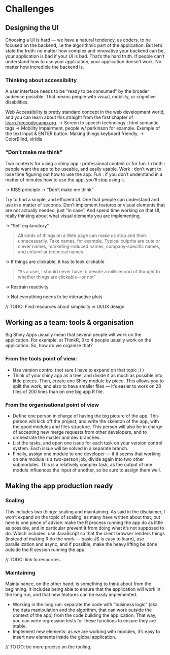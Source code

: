 # Challenges {#challenges}

## Designing the UI

Choosing a UI is hard — we have a natural tendency, as coders, to be focused on the backend, i.e the algorithmic part of the application. But let's state the truth: no matter how complex and innovative your backend can be, your application is bad if your UI is bad. That's the hard truth. If people can't understand how to use your application, your application doesn't work. No matter how incredible the backend is. 

### Thinking about accessibility

A user interface needs to be "ready to be consumed" by the broader audience possible. That means people with visual, mobility, or cognitive disabilities. 

Web Accessibility is pretty standard concept in the web development world, and you can learn about this straight from the first chapter of [learn.freecodecamp.org](https://learn.freecodecamp.org/). 
-> Screen to speech technology : html semantic tags
-> Mobility impairment, people w/ parkinson for example. Exemple of the text input & ENTER button. Making things keyboard friendly. 
-> ColorBlind, viridis


### "Don't make me think" 

Two contexts for using a shiny app : professional context or for fun. In both : people want the app to be useable, and easily usable. Work : don't want to lose time figuring out how to use the app. Fun : if you don't understand in a matter of minutes how to use the app, you'll stop using it. 

-> KISS principle
-> "Don't make me think" 

Try to find a simple, and efficient UI. One that people can understand and use in a matter of seconds. Don't implement features or visual elements that are not actually needed, just "in case". And spend time working on that UI, really thinking about what visual elements you are implementing. 

-> "Self explanatory"

> All kinds of things on a Web page can make us stop and think unnecessarily. Take names, for example. Typical culprits are cute or clever names, marketing-induced names, company-specific names, and unfamiliar technical names

-> If things are clickable, it has to look clickable

> "As a user, I should never have to devote a millisecond of thought to whether
things are clickable—or not" 

-> Restrain reactivity 

-> Not everything needs to be interactive plots 

// TODO: Find resources about simplicity in UI/UX design

## Working as a team: tools & organisation

Big Shiny Apps usually mean that several people will work on the application. For example, at ThinkR, 3 to 4 people usually work on the application. So, how do we organize that?

### From the tools point of view: 

+ Use version control (not sure I have to expand on that topic ;) )
+ Think of your shiny app as a tree, and divide it as much as possible into little pieces. Then, create one Shiny module by piece. This allows you to split the work, and also to have smaller files — it's easier to work on 20 files of 200 lines than on one big app.R file. 

### From the organisational point of view

 + Define one person in charge of having the big picture of the app. This person will kick off the project, and write the skeleton of the app, with the good modules and files structure. This person will also be in charge of accepting new merge requests from other developers, and to orchestrate the master and dev branches. 
+ List the tasks, and open one issue for each task on your version control system. Each issue will be solved in a separate branch. 
+ Finally, assign one module to one developer — if it seems that working on one module is a two-person job, divide again into two other submodules. This is a relatively complex task, as the output of one module influences the input of another, so be sure to assign them well. 

## Making the app production ready

### Scaling

This includes two things: scaling and maintaining. As said in the disclaimer, I won't expand on the topic of scaling, as many have written about that, but here is one piece of advice: make the R process running the app do as little as possible, and in particular prevent it from doing what it's not supposed to do. Which includes: use JavaScript so that the client browser renders things (instead of making R do the work — basic JS is easy to learn), use parallelization and async, and if possible, make the heavy lifting be done outside the R session running the app. 

// TODO: link to resources.

### Maintaining

Maintainance, on the other hand, is something to think about from the beginning.  It includes being able to ensure that the application will work in the long run, and that new features can be easily implemented. 

+ Working in the long run: separate the code with "business logic" (aka the data manipulation and the algorithm, that can work outside the context of the app) from the code building the application. That way, you can write regression tests for these functions to ensure they are stable. 
+ Implement new elements: as we are working with modules, it's easy to insert new elements inside the global application. 

// TO DO: be more precise on the tooling. 
